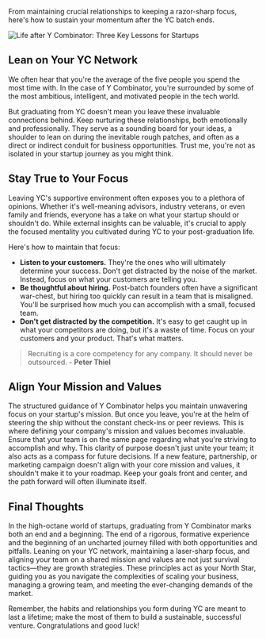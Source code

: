 
From maintaining crucial relationships to keeping a razor-sharp focus, here&apos;s how to sustain your momentum after the YC batch ends.


![Life after Y Combinator: Three Key Lessons for Startups](/static/blog/yc.webp)


## Lean on Your YC Network

We often hear that you&apos;re the average of the five people you spend the most time with. In the case of Y Combinator, you&apos;re surrounded by some of the most ambitious, intelligent, and motivated people in the tech world. 

But graduating from YC doesn&apos;t mean you leave these invaluable connections behind. Keep nurturing these relationships, both emotionally and professionally. They serve as a sounding board for your ideas, a shoulder to lean on during the inevitable rough patches, and often as a direct or indirect conduit for business opportunities. Trust me, you&apos;re not as isolated in your startup journey as you might think.


## Stay True to Your Focus

Leaving YC&apos;s supportive environment often exposes you to a plethora of opinions. Whether it&apos;s well-meaning advisors, industry veterans, or even family and friends, everyone has a take on what your startup should or shouldn&apos;t do. While external insights can be valuable, it&apos;s crucial to apply the focused mentality you cultivated during YC to your post-graduation life. 

Here&apos;s how to maintain that focus:

- **Listen to your customers.** They&apos;re the ones who will ultimately determine your success. Don&apos;t get distracted by the noise of the market. Instead, focus on what your customers are telling you.
- **Be thoughtful about hiring.** Post-batch founders often have a significant war-chest, but hiring too quickly can result in a team that is misaligned. You&apos;ll be surprised how much you can accomplish with a small, focused team.
- **Don&apos;t get distracted by the competition.** It&apos;s easy to get caught up in what your competitors are doing, but it&apos;s a waste of time. Focus on your customers and your product. That&apos;s what matters.

> Recruiting is a core competency for any company. It should never be outsourced. - **Peter Thiel**

## Align Your Mission and Values

The structured guidance of Y Combinator helps you maintain unwavering focus on your startup&apos;s mission. But once you leave, you&apos;re at the helm of steering the ship without the constant check-ins or peer reviews. This is where defining your company&apos;s mission and values becomes invaluable. Ensure that your team is on the same page regarding what you&apos;re striving to accomplish and why. This clarity of purpose doesn&apos;t just unite your team; it also acts as a compass for future decisions. If a new feature, partnership, or marketing campaign doesn&apos;t align with your core mission and values, it shouldn&apos;t make it to your roadmap. Keep your goals front and center, and the path forward will often illuminate itself.

## Final Thoughts

In the high-octane world of startups, graduating from Y Combinator marks both an end and a beginning. The end of a rigorous, formative experience and the beginning of an uncharted journey filled with both opportunities and pitfalls. Leaning on your YC network, maintaining a laser-sharp focus, and aligning your team on a shared mission and values are not just survival tactics—they are growth strategies. These principles act as your North Star, guiding you as you navigate the complexities of scaling your business, managing a growing team, and meeting the ever-changing demands of the market. 

Remember, the habits and relationships you form during YC are meant to last a lifetime; make the most of them to build a sustainable, successful venture. Congratulations and good luck!
